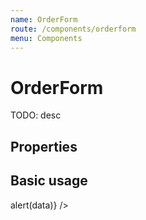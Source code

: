 ```yaml
---
name: OrderForm
route: /components/orderform
menu: Components
---
```




# OrderForm

TODO: desc

## Properties

<Props of={OrderForm} />

## Basic usage

<Playground>
  <OrderForm
    baseCcy="BTC"
    quoteCcy="USD"
    topBid={9990}
    topAsk={9995}
    submitOrder={(data) => alert(data)}
  />
</Playground>
